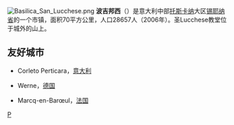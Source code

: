 {{Infobox CityIT |
  img_coa           = Poggibonsi-Stemma.png|
  name              =波吉邦西|
  official_name              = Comune di Poggibonsi|
  mapx=43.4|mapy=11.151|
  region            = [[托斯卡纳|托斯卡纳]] |
  province          = [[锡耶纳省|锡耶纳省]] |
  elevation_m          = 116|
  area_total_km2   = 70 |
  population_as_of  = 2006年|
  population_total = 28657|
  population_density_km2 = 409.1|
  timezone          = [[欧洲中部时间|欧洲中部时间]], [[UTC+1|UTC+1]] |
  coordinates       = {{coord|43|28|N|11|09|E}}|
  frazioni          = Staggia Senese, Bellavista |
  telephone         = 0577|
  postalcode        = 53036|
  gentilic          = |
  saint             = San Lucchese|
  day               = 4月28日 |
  mayor             = Luca Rugi|
  website           = [http://www.poggibonsi.com www.poggibonsi.com] |
}}
[[File:Basilica_San_Lucchese.png|thumb]]
'''波吉邦西'''（{{lang-it|Poggibonsi}}）是意大利中部[[托斯卡纳|托斯卡纳]]大区[[锡耶纳省|锡耶纳省]]的一个市镇，面积70平方公里，人口28657人（2006年）。圣Lucchese教堂位于城外的山上。

== 友好城市 ==
* {{flagicon|ITA}} Corleto Perticara，[[意大利|意大利]]
* {{flagicon|GER}} Werne，[[德国|德国]]
* {{flagicon|FRA}} Marcq-en-Barœul，[[法国|法国]]

{{錫耶納省市鎮}}

[[Category:锡耶纳省市镇|P]]